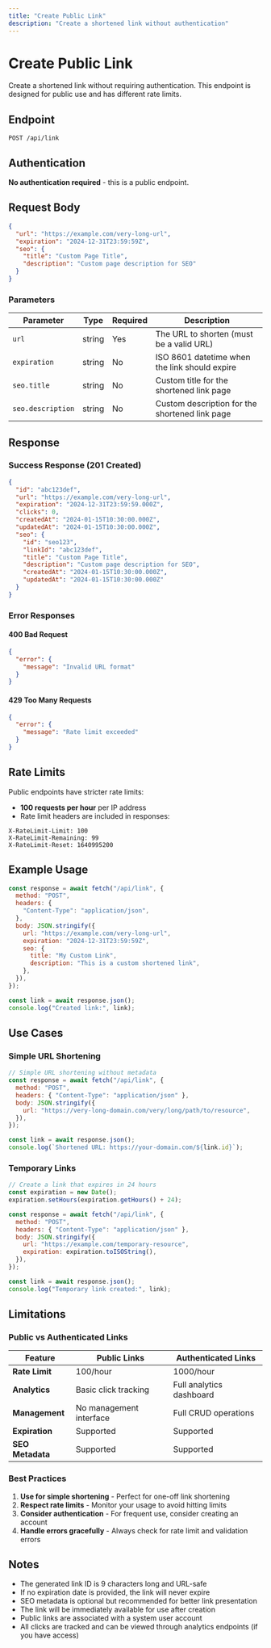 ```yaml
---
title: "Create Public Link"
description: "Create a shortened link without authentication"
---
```


# Create Public Link

Create a shortened link without requiring authentication. This endpoint is designed for public use and has different rate limits.

## Endpoint

```
POST /api/link
```

## Authentication

**No authentication required** - this is a public endpoint.

## Request Body

```json
{
  "url": "https://example.com/very-long-url",
  "expiration": "2024-12-31T23:59:59Z",
  "seo": {
    "title": "Custom Page Title",
    "description": "Custom page description for SEO"
  }
}
```

### Parameters

| Parameter         | Type   | Required | Description                                    |
| ----------------- | ------ | -------- | ---------------------------------------------- |
| `url`             | string | Yes      | The URL to shorten (must be a valid URL)       |
| `expiration`      | string | No       | ISO 8601 datetime when the link should expire  |
| `seo.title`       | string | No       | Custom title for the shortened link page       |
| `seo.description` | string | No       | Custom description for the shortened link page |

## Response

### Success Response (201 Created)

```json
{
  "id": "abc123def",
  "url": "https://example.com/very-long-url",
  "expiration": "2024-12-31T23:59:59.000Z",
  "clicks": 0,
  "createdAt": "2024-01-15T10:30:00.000Z",
  "updatedAt": "2024-01-15T10:30:00.000Z",
  "seo": {
    "id": "seo123",
    "linkId": "abc123def",
    "title": "Custom Page Title",
    "description": "Custom page description for SEO",
    "createdAt": "2024-01-15T10:30:00.000Z",
    "updatedAt": "2024-01-15T10:30:00.000Z"
  }
}
```

### Error Responses

#### 400 Bad Request

```json
{
  "error": {
    "message": "Invalid URL format"
  }
}
```

#### 429 Too Many Requests

```json
{
  "error": {
    "message": "Rate limit exceeded"
  }
}
```

## Rate Limits

Public endpoints have stricter rate limits:

- **100 requests per hour** per IP address
- Rate limit headers are included in responses:

```
X-RateLimit-Limit: 100
X-RateLimit-Remaining: 99
X-RateLimit-Reset: 1640995200
```

## Example Usage

```javascript
const response = await fetch("/api/link", {
  method: "POST",
  headers: {
    "Content-Type": "application/json",
  },
  body: JSON.stringify({
    url: "https://example.com/very-long-url",
    expiration: "2024-12-31T23:59:59Z",
    seo: {
      title: "My Custom Link",
      description: "This is a custom shortened link",
    },
  }),
});

const link = await response.json();
console.log("Created link:", link);
```

## Use Cases

### Simple URL Shortening

```javascript
// Simple URL shortening without metadata
const response = await fetch("/api/link", {
  method: "POST",
  headers: { "Content-Type": "application/json" },
  body: JSON.stringify({
    url: "https://very-long-domain.com/very/long/path/to/resource",
  }),
});

const link = await response.json();
console.log(`Shortened URL: https://your-domain.com/${link.id}`);
```

### Temporary Links

```javascript
// Create a link that expires in 24 hours
const expiration = new Date();
expiration.setHours(expiration.getHours() + 24);

const response = await fetch("/api/link", {
  method: "POST",
  headers: { "Content-Type": "application/json" },
  body: JSON.stringify({
    url: "https://example.com/temporary-resource",
    expiration: expiration.toISOString(),
  }),
});

const link = await response.json();
console.log("Temporary link created:", link);
```

## Limitations

### Public vs Authenticated Links

| Feature          | Public Links            | Authenticated Links      |
| ---------------- | ----------------------- | ------------------------ |
| **Rate Limit**   | 100/hour                | 1000/hour                |
| **Analytics**    | Basic click tracking    | Full analytics dashboard |
| **Management**   | No management interface | Full CRUD operations     |
| **Expiration**   | Supported               | Supported                |
| **SEO Metadata** | Supported               | Supported                |

### Best Practices

1. **Use for simple shortening** - Perfect for one-off link shortening
2. **Respect rate limits** - Monitor your usage to avoid hitting limits
3. **Consider authentication** - For frequent use, consider creating an account
4. **Handle errors gracefully** - Always check for rate limit and validation errors

## Notes

- The generated link ID is 9 characters long and URL-safe
- If no expiration date is provided, the link will never expire
- SEO metadata is optional but recommended for better link presentation
- The link will be immediately available for use after creation
- Public links are associated with a system user account
- All clicks are tracked and can be viewed through analytics endpoints (if you have access)
